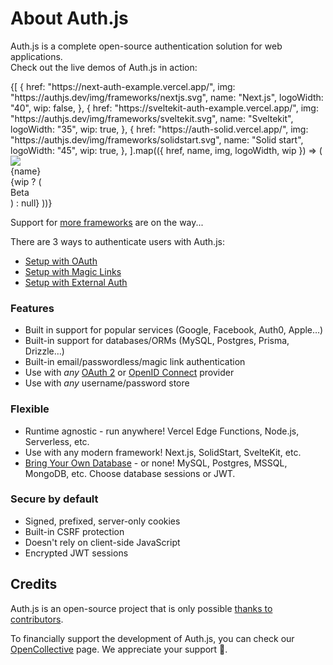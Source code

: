 
# About Auth.js

Auth.js is a complete open-source authentication solution for web applications.<br />Check out the live demos of Auth.js in action:

<div className="flex flex-row justify-around w-full mt-8 mb-12">
  {[
    {
      href: "https://next-auth-example.vercel.app/",
      img: "https://authjs.dev/img/frameworks/nextjs.svg",
      name: "Next.js",
      logoWidth: "40",
      wip: false,
    },
    {
      href: "https://sveltekit-auth-example.vercel.app/",
      img: "https://authjs.dev/img/frameworks/sveltekit.svg",
      name: "Sveltekit",
      logoWidth: "35",
      wip: true,
    },
    {
      href: "https://auth-solid.vercel.app/",
      img: "https://authjs.dev/img/frameworks/solidstart.svg",
      name: "Solid start",
      logoWidth: "45",
      wip: true,
    },
  ].map(({ href, name, img, logoWidth, wip }) => (
    <Link
      href={href}
      key={href}
      className="p-4 border border-solid border-slate-200 rounded-lg flex flex-col items-center justify-between w-28 shadow-lg relative"
    >
      <img src={img} width={logoWidth} />
      <div className="text-sm mt-3">{name}</div>
      {wip ? (
        <div
          className="absolute px-3 py-1 font-semibold text-sm bg-amber-300 text-black rounded-full shadow-sm"
          style={{ right: "-30px", top: "-15px" }}
        >
          Beta
        </div>
      ) : null}
    </Link>
  ))}
</div>

Support for [more frameworks](/reference#roadmap) are on the way...

There are 3 ways to authenticate users with Auth.js:

- [Setup with OAuth](/getting-started/providers/oauth-tutorial)
- [Setup with Magic Links](/getting-started/providers/email-tutorial)
- [Setup with External Auth](/getting-started/providers/credentials-tutorial)

### Features

- Built in support for popular services (Google, Facebook, Auth0, Apple…)
- Built-in support for databases/ORMs (MySQL, Postgres, Prisma, Drizzle…)
- Built-in email/passwordless/magic link authentication
- Use with _any_ [OAuth 2](https://www.ietf.org/rfc/rfc6749.html) or [OpenID Connect](https://openid.net/specs/openid-connect-core-1_0.html) provider
- Use with _any_ username/password store

### Flexible

- Runtime agnostic - run anywhere! Vercel Edge Functions, Node.js, Serverless, etc.
- Use with any modern framework! Next.js, SolidStart, SvelteKit, etc.
- [Bring Your Own Database](/getting-started/adapters) - or none! MySQL, Postgres, MSSQL, MongoDB, etc. Choose database sessions or JWT.

### Secure by default

- Signed, prefixed, server-only cookies
- Built-in CSRF protection
- Doesn't rely on client-side JavaScript
- Encrypted JWT sessions

## Credits

Auth.js is an open-source project that is only possible [thanks to contributors](/contributors).

To financially support the development of Auth.js, you can check our [OpenCollective](https://opencollective.com/nextauth) page. We appreciate your support 💚.
